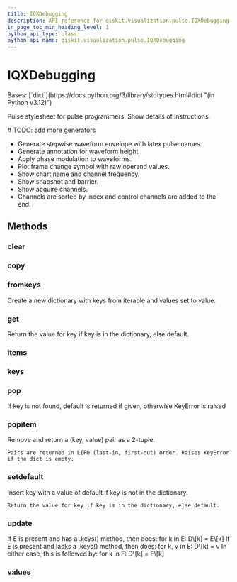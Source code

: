 ```yaml
---
title: IQXDebugging
description: API reference for qiskit.visualization.pulse.IQXDebugging
in_page_toc_min_heading_level: 1
python_api_type: class
python_api_name: qiskit.visualization.pulse.IQXDebugging
---
```


# IQXDebugging

<Class id="qiskit.visualization.pulse.IQXDebugging" isDedicatedPage={true} github="https://github.com/qiskit/qiskit/tree/stable/0.25/qiskit/visualization/pulse_v2/stylesheet.py" signature="qiskit.visualization.pulse.IQXDebugging(**kwargs)" modifiers="class">
  Bases: [`dict`](https://docs.python.org/3/library/stdtypes.html#dict "(in Python v3.12)")

  Pulse stylesheet for pulse programmers. Show details of instructions.

  \# TODO: add more generators

  *   Generate stepwise waveform envelope with latex pulse names.
  *   Generate annotation for waveform height.
  *   Apply phase modulation to waveforms.
  *   Plot frame change symbol with raw operand values.
  *   Show chart name and channel frequency.
  *   Show snapshot and barrier.
  *   Show acquire channels.
  *   Channels are sorted by index and control channels are added to the end.

  ## Methods

  ### clear

  <Function id="qiskit.visualization.pulse.IQXDebugging.clear" signature="clear() → None.  Remove all items from D." />

  ### copy

  <Function id="qiskit.visualization.pulse.IQXDebugging.copy" signature="copy() → a shallow copy of D" />

  ### fromkeys

  <Function id="qiskit.visualization.pulse.IQXDebugging.fromkeys" signature="fromkeys(value=None, /)">
    Create a new dictionary with keys from iterable and values set to value.
  </Function>

  ### get

  <Function id="qiskit.visualization.pulse.IQXDebugging.get" signature="get(key, default=None, /)">
    Return the value for key if key is in the dictionary, else default.
  </Function>

  ### items

  <Function id="qiskit.visualization.pulse.IQXDebugging.items" signature="items() → a set-like object providing a view on D's items" />

  ### keys

  <Function id="qiskit.visualization.pulse.IQXDebugging.keys" signature="keys() → a set-like object providing a view on D's keys" />

  ### pop

  <Function id="qiskit.visualization.pulse.IQXDebugging.pop" signature="pop(k[, d]) → v, remove specified key and return the corresponding value.">
    If key is not found, default is returned if given, otherwise KeyError is raised
  </Function>

  ### popitem

  <Function id="qiskit.visualization.pulse.IQXDebugging.popitem" signature="popitem()">
    Remove and return a (key, value) pair as a 2-tuple.

    Pairs are returned in LIFO (last-in, first-out) order. Raises KeyError if the dict is empty.
  </Function>

  ### setdefault

  <Function id="qiskit.visualization.pulse.IQXDebugging.setdefault" signature="setdefault(key, default=None, /)">
    Insert key with a value of default if key is not in the dictionary.

    Return the value for key if key is in the dictionary, else default.
  </Function>

  ### update

  <Function id="qiskit.visualization.pulse.IQXDebugging.update" signature="update([E, ]**F) → None.  Update D from dict/iterable E and F.">
    If E is present and has a .keys() method, then does: for k in E: D\[k] = E\[k] If E is present and lacks a .keys() method, then does: for k, v in E: D\[k] = v In either case, this is followed by: for k in F: D\[k] = F\[k]
  </Function>

  ### values

  <Function id="qiskit.visualization.pulse.IQXDebugging.values" signature="values() → an object providing a view on D's values" />
</Class>

